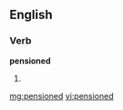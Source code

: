 ==English==

===Verb===
'''pensioned'''

# {{past of|[[pension]]}}

[[mg:pensioned]]
[[vi:pensioned]]